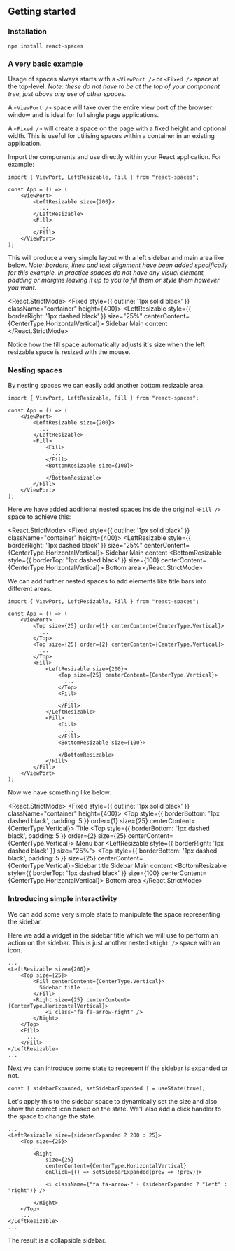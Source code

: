 
<CommonHeader />

<Meta title="React Spaces/Getting started" />

## Getting started

### Installation

```shell
npm install react-spaces
```

### A very basic example

Usage of spaces always starts with a `<ViewPort />` or `<Fixed />` space at the top-level. *Note: these
do not have to be at the top of your component tree, just above any use of other spaces.*

A `<ViewPort />` space will take over the entire view port of the browser window and is ideal for full
single page applications. 

A `<Fixed />` will create a space on the page with a fixed height and optional width. This is useful
for utilising spaces within a container in an existing application.

Import the components and use directly within your React application. For example:

```tsx
import { ViewPort, LeftResizable, Fill } from "react-spaces";

const App = () => (
	<ViewPort>
		<LeftResizable size={200}>
		  ...
		</LeftResizable>
		<Fill>
		  ...
		</Fill>
	</ViewPort>
);
```

This will produce a very simple layout with a left sidebar and main area like below. *Note: borders, 
lines and text alignment have been added specifically for this example. In practice spaces do not
have any visual element, padding or margins leaving it up to you to fill them or style them however
you want.*

<React.StrictMode>
	<Fixed style={{ outline: '1px solid black' }} className="container" height={400}>
		<LeftResizable style={{ borderRight: '1px dashed black' }} size="25%" centerContent={CenterType.HorizontalVertical}>
			Sidebar
		</LeftResizable>
		<Fill centerContent={CenterType.HorizontalVertical}>
			Main content
		</Fill>
	</Fixed>
</React.StrictMode>

Notice how the fill space automatically adjusts it's size when the left resizable space is resized with 
the mouse.

### Nesting spaces

By nesting spaces we can easily add another bottom resizable area.

```tsx
import { ViewPort, LeftResizable, Fill } from "react-spaces";

const App = () => (
	<ViewPort>
		<LeftResizable size={200}>
		  ...
		</LeftResizable>
		<Fill>
			<Fill>
			  ...
			</Fill>
			<BottomResizable size={100}>
			  ...
			</BottomResizable>
		</Fill>
	</ViewPort>
);
```

Here we have added additional nested spaces inside the original `<Fill />` space to achieve this:

<React.StrictMode>
	<Fixed style={{ outline: '1px solid black' }} className="container" height={400}>
		<LeftResizable style={{ borderRight: '1px dashed black' }} size="25%" centerContent={CenterType.HorizontalVertical}>
			Sidebar
		</LeftResizable>
		<Fill>
			<Fill centerContent={CenterType.HorizontalVertical}>
				Main content
			</Fill>
			<BottomResizable style={{ borderTop: '1px dashed black' }} size={100} centerContent={CenterType.HorizontalVertical}>
				Bottom area
			</BottomResizable>
		</Fill>
	</Fixed>
</React.StrictMode>

We can add further nested spaces to add elements like title bars into different areas.

```tsx
import { ViewPort, LeftResizable, Fill } from "react-spaces";

const App = () => (
	<ViewPort>
		<Top size={25} order={1} centerContent={CenterType.Vertical}>
		  ...
		</Top>
		<Top size={25} order={2} centerContent={CenterType.Vertical}>
		  ...
		</Top>
		<Fill>
			<LeftResizable size={200}>
				<Top size={25} centerContent={CenterType.Vertical}>
				  ...
				</Top>
				<Fill>
				  ...
				</Fill>
			</LeftResizable>
			<Fill>
				<Fill>
				  ...
				</Fill>
				<BottomResizable size={100}>
				  ...
				</BottomResizable>
			</Fill>
		</Fill>
	</ViewPort>
);
```

Now we have something like below:

<React.StrictMode>
	<Fixed style={{ outline: '1px solid black' }} className="container" height={400}>
		<Top style={{ borderBottom: '1px dashed black', padding: 5 }} order={1} size={25} centerContent={CenterType.Vertical}>
			Title
		</Top>
		<Top style={{ borderBottom: '1px dashed black', padding: 5 }} order={2} size={25} centerContent={CenterType.Vertical}>
			Menu bar
		</Top>
		<Fill>
			<LeftResizable style={{ borderRight: '1px dashed black' }} size="25%">
				<Top style={{ borderBottom: '1px dashed black', padding: 5 }} size={25} centerContent={CenterType.Vertical}>Sidebar title</Top>
				<Fill centerContent={CenterType.HorizontalVertical}>Sidebar</Fill>
			</LeftResizable>
			<Fill>
				<Fill centerContent={CenterType.HorizontalVertical}>
					Main content
				</Fill>
				<BottomResizable style={{ borderTop: '1px dashed black' }} size={100} centerContent={CenterType.HorizontalVertical}>
					Bottom area
				</BottomResizable>
			</Fill>
		</Fill>
	</Fixed>
</React.StrictMode>

### Introducing simple interactivity

We can add some very simple state to manipulate the space representing the sidebar.

Here we add a widget in the sidebar title which we will use to perform an action on the sidebar. This is just 
another nested `<Right />` space with an icon.

```tsx
...
<LeftResizable size={200}>
	<Top size={25}>
		<Fill centerContent={CenterType.Vertical}>
		  Sidebar title ...
		</Fill>
		<Right size={25} centerContent={CenterType.HorizontalVertical}>
			<i class="fa fa-arrow-right" />
		</Right>
	</Top>
	<Fill>
	  ...
	</Fill>
</LeftResizable>
...
```

Next we can introduce some state to represent if the sidebar is expanded or not.

```tsx
const [ sidebarExpanded, setSidebarExpanded ] = useState(true);
```

Let's apply this to the sidebar space to dynamically set the size and also show the correct icon based 
on the state. We'll also add a click handler to the space to change the state.

```tsx
...
<LeftResizable size={sidebarExpanded ? 200 : 25}>
	<Top size={25}>
		...
		<Right 
			size={25} 
			centerContent={CenterType.HorizontalVertical} 
			onClick={() => setSidebarExpanded(prev => !prev)}>

			<i className={"fa fa-arrow-" + (sidebarExpanded ? "left" : "right")} />

		</Right>
	</Top>
	...
</LeftResizable>
...
```

The result is a collapsible sidebar.

<DemoUI />

